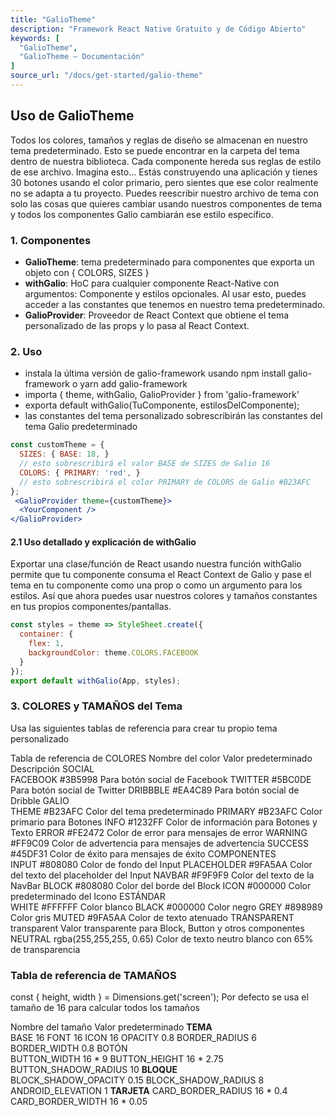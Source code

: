 ```yaml
---
title: "GalioTheme"
description: "Framework React Native Gratuito y de Código Abierto"
keywords: [
  "GalioTheme",
  "GalioTheme – Documentación"
]
source_url: "/docs/get-started/galio-theme"
---
```


## Uso de GalioTheme

Todos los colores, tamaños y reglas de diseño se almacenan en nuestro tema predeterminado. Esto se puede encontrar en la carpeta del tema dentro de nuestra biblioteca. Cada componente hereda sus reglas de estilo de ese archivo. Imagina esto... Estás construyendo una aplicación y tienes 30 botones usando el color primario, pero sientes que ese color realmente no se adapta a tu proyecto. Puedes reescribir nuestro archivo de tema con solo las cosas que quieres cambiar usando nuestros componentes de tema y todos los componentes Galio cambiarán ese estilo específico.

### 1. Componentes

- **GalioTheme**: tema predeterminado para componentes que exporta un objeto con { COLORS, SIZES }
- **withGalio**: HoC para cualquier componente React-Native con argumentos: Componente y estilos opcionales. Al usar esto, puedes acceder a las constantes que tenemos en nuestro tema predeterminado.
- **GalioProvider**: Proveedor de React Context que obtiene el tema personalizado de las props y lo pasa al React Context.

### 2. Uso

- instala la última versión de galio-framework usando npm install galio-framework o yarn add galio-framework
- importa { theme, withGalio, GalioProvider } from 'galio-framework'
- exporta default withGalio(TuComponente, estilosDelComponente);
- las constantes del tema personalizado sobrescribirán las constantes del tema Galio predeterminado

```jsx
const customTheme = {
  SIZES: { BASE: 18, } 
  // esto sobrescribirá el valor BASE de SIZES de Galio 16
  COLORS: { PRIMARY: 'red', } 
  // esto sobrescribirá el color PRIMARY de COLORS de Galio #B23AFC
};
 <GalioProvider theme={customTheme}>
  <YourComponent />
</GalioProvider>
```

#### 2.1 Uso detallado y explicación de withGalio

Exportar una clase/función de React usando nuestra función withGalio permite que tu componente consuma el React Context de Galio y pase el tema en tu componente como una prop o como un argumento para los estilos. Así que ahora puedes usar nuestros colores y tamaños constantes en tus propios componentes/pantallas.

```jsx
const styles = theme => StyleSheet.create({
  container: {
    flex: 1,
    backgroundColor: theme.COLORS.FACEBOOK
  }
});
export default withGalio(App, styles);
```

### 3. COLORES y TAMAÑOS del Tema

Usa las siguientes tablas de referencia para crear tu propio tema personalizado

Tabla de referencia de COLORES
Nombre del color	Valor predeterminado	Descripción
SOCIAL		
FACEBOOK	#3B5998	 Para botón social de Facebook
TWITTER	#5BC0DE	 Para botón social de Twitter
DRIBBBLE	#EA4C89	 Para botón social de Dribble
GALIO		
THEME	#B23AFC	 Color del tema predeterminado
PRIMARY	#B23AFC	 Color primario para Botones
INFO	#1232FF	 Color de información para Botones y Texto
ERROR	#FE2472	 Color de error para mensajes de error
WARNING	#FF9C09	 Color de advertencia para mensajes de advertencia
SUCCESS	#45DF31	 Color de éxito para mensajes de éxito
COMPONENTES		
INPUT	#808080	 Color de fondo del Input
PLACEHOLDER	#9FA5AA	 Color del texto del placeholder del Input
NAVBAR	#F9F9F9	 Color del texto de la NavBar
BLOCK	#808080	 Color del borde del Block
ICON	#000000	 Color predeterminado del Icono
ESTÁNDAR		
WHITE	#FFFFFF	 Color blanco
BLACK	#000000	 Color negro
GREY	#898989	 Color gris
MUTED	#9FA5AA	 Color de texto atenuado
TRANSPARENT	transparent	Valor transparente para Block, Button y otros componentes
NEUTRAL	rgba(255,255,255, 0.65)	Color de texto neutro blanco con 65% de transparencia

### Tabla de referencia de TAMAÑOS
const { height, width } = Dimensions.get('screen'); Por defecto se usa el tamaño de 16 para calcular todos los tamaños

Nombre del tamaño	Valor predeterminado
**TEMA**	
BASE	16
FONT	16
ICON	16
OPACITY	0.8
BORDER_RADIUS	6
BORDER_WIDTH	0.8
BOTÓN	
BUTTON_WIDTH	16 * 9
BUTTON_HEIGHT	16 * 2.75
BUTTON_SHADOW_RADIUS	10
**BLOQUE**	
BLOCK_SHADOW_OPACITY	0.15
BLOCK_SHADOW_RADIUS	8
ANDROID_ELEVATION	1
**TARJETA**	
CARD_BORDER_RADIUS	16 * 0.4
CARD_BORDER_WIDTH	16 * 0.05
